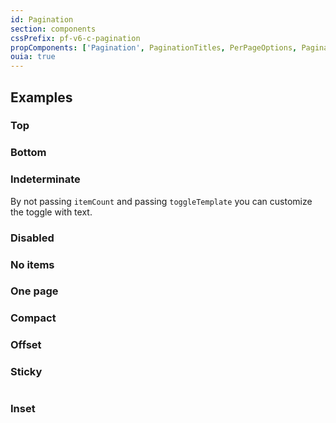 ```yaml
---
id: Pagination
section: components
cssPrefix: pf-v6-c-pagination
propComponents: ['Pagination', PaginationTitles, PerPageOptions, PaginationToggleTemplateProps]
ouia: true
---
```



## Examples

### Top



<LiveExample src={PaginationTop} />

### Bottom



<LiveExample src={PaginationBottom} />

### Indeterminate

By not passing `itemCount` and passing `toggleTemplate` you can customize the toggle with text.



<LiveExample src={PaginationIndeterminate} />

### Disabled



<LiveExample src={PaginationDisabled} />

### No items



<LiveExample src={PaginationNoItems} />

### One page



<LiveExample src={PaginationOnePage} />

### Compact



<LiveExample src={PaginationCompact} />

### Offset



<LiveExample src={PaginationOffset} />

### Sticky

```ts isFullscreen file="./PaginationSticky.tsx"
```

### Inset



<LiveExample src={PaginationInset} />
